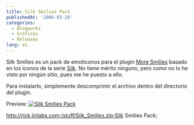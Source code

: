 ```yaml
---
title: Silk Smilies Pack
publishedAt: '2006-03-26'
categories:
  - Blogworks
  - Graficos
  - Releases
lang: es
---
```


Silk Smilies es un pack de emoticonos para el plugin [More Smilies](http://mattread.com/projects/wp-plugins/more-smilies-plugin/) basado en los iconos de la serie [Silk](http://www.famfamfam.com/lab/icons/silk/). No tiene mérito ninguno, pero como no lo he visto por ningún sitio, pues me he puesto a ello.

Para instalarlo, simplemente descomprimir el archivo dentro del directorio del plugin.

Preview: [![Silk Smilies Pack](/images/legacy/silk-smileys-pack.gif)](/images/legacy/silk-smileys-pack.gif 'Silk Smilies Pack')

http://rick.jinlabs.com;/stuff/Silk_Smilies.zip;Silk Smilies Pack;
